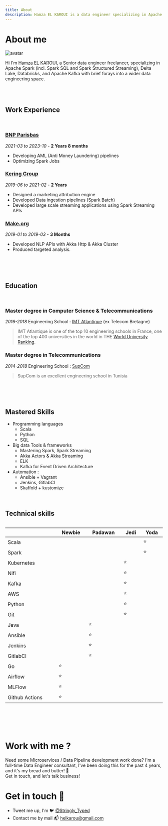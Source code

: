 ```yaml
---
title: About
description: Hamza EL KAROUI is a data engineer specializing in Apache Spark, Delta Lake, Apache Kafka (with brief forays into a wider data engineering space.
---
```


<head>
  <style>
    table {
      display: inline-table !important;
      width: 100% !important;
    }
  </style>
</head>


# About me
![avatar](https://images.weserv.nl/?url=avatars.githubusercontent.com/u/22795356?s=96&v=4&fit=cover&mask=circle&maxage=7d
)


Hi I'm [Hamza EL KAROUI](https://www.linkedin.com/in/hamza-el-karoui/), a Senior data engineer freelancer, specializing in Apache Spark (incl. Spark SQL and Spark Structured Streaming), Delta Lake, Databricks, and Apache Kafka with brief forays into a wider data engineering space.

<br/><br/>

## Work Experience
<br/>

### [BNP Parisbas](https://group.bnpparibas/)
*2021-03 to 2023-10* - **2 Years 8 months**
* Developing AML (Anti Money Laundering) pipelines
* Optimizing Spark Jobs


### [Kering Group](https://www.kering.com)
*2019-06 to 2021-02* - **2 Years**
* Designed a marketing attribution engine
* Developed Data ingestion pipelines (Spark Batch)
* Developed large scale streaming applications using Spark Streaming APIs


### [Make.org](https://make.org)
*2019-01 to 2019-03* - **3 Months**
* Developed NLP APIs with Akka Http & Akka Cluster
* Produced targeted analysis.

<br/><br/><br/>

## Education
<br/>

### Master degree in Computer Science & Telecommunications
*2016-2018*
Engineering School : [IMT Atlantique](https://www.imt-atlantique.fr/en) (ex Telecom Bretagne)

> IMT Atlantique is one of the top 10 engineering schools in France, one of the top 400 universities in the world in THE [World University Ranking](https://www.timeshighereducation.com/world-university-rankings/imt-atlantique).

### Master degree in Telecommunications
*2014-2018*
Engineering School : [SupCom](https://www.supcom.tn)

> SupCom is an excellent engineering school in Tunisia

<br/><br/><br/>

## Mastered Skills
* Programming languages
  * Scala
  * Python
  * SQL
* Big data Tools & frameworks
  * Mastering Spark, Spark Streaming
  * Akka Actors & Akka Streaming
  * ELK
  * Kafka for Event Driven Architecture
* Automation :
  * Ansible + Vagrant
  * Jenkins, GitlabCI
  * Skaffold + kustomize

<br/>

## Technical skills

|            | **Newbie** | **Padawan** | **Jedi** | **Yoda** |
| ---------- | ---------- | ----------- | -------- | -------- |
| Scala      |            |             |          | ⭐       |
| Spark      |            |             |          | ⭐       |
| Kubernetes |            |             |    ⭐    |          |
| Nifi       |            |             |    ⭐    |          |
| Kafka      |            |             |    ⭐    |          |
| AWS        |            |             |    ⭐    |          |
| Python     |            |             |    ⭐    |          |
| Git        |            |             |    ⭐    |          |
| Java       |            |      ⭐     |          |          |
| Ansible    |            |      ⭐     |          |          |
| Jenkins    |            |      ⭐     |          |          |
| GitlabCI   |            |      ⭐     |          |          |
| Go         |     ⭐     |             |          |          |
| Airflow    |     ⭐     |             |          |          |
| MLFlow     |     ⭐     |             |          |          |
| Github Actions |     ⭐     |             |          |          |


<br/><br/><br/>

# Work with me ?
Need some Microservices / Data Pipeline development work done? I'm a full-time Data Engineer consultant, 
I've been doing this for the past 4 years, and it's my bread and butter! 🍞 <br/>
Get in touch, and let's talk business!

# Get in touch 👋
* Tweet me up, I'm 🐦 [@Stringly_Typed](https://twitter.com/Stringly_Typed)
* Contact me by mail 📬 [helkarou@gmail.com](mailto:helkarou@gmail.com)
